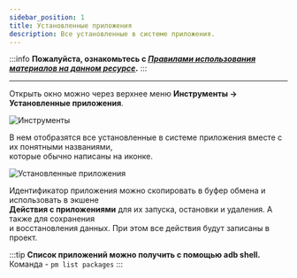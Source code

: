 ```yaml
---
sidebar_position: 1
title: Установленные приложения
description: Все установленные в системе приложения.
---
```

:::info **Пожалуйста, ознакомьтесь с [*Правилами использования материалов на данном ресурсе*](../Disclaimer).**
:::
_______________________________________________
Открыть окно можно через верхнее меню **Инструменты → Установленные приложения**.  

![Инструменты](./assets/Installed_App_pic1.png)   
  
В нем отобразятся все установленные в системе приложения вместе с их понятными названиями,  
которые обычно написаны на иконке.  

![Установленные приложения](./assets/Installed_App_pic2.png)   

Идентификатор приложения можно скопировать в буфер обмена и использовать в экшене  
**Действия с приложениями** для их запуска, остановки и удаления. А также для сохранения  
и восстановления данных. При этом все действия будут записаны в проект.

:::tip **Список приложений можно получить с помощью adb shell.**
Команда - `pm list packages`
:::